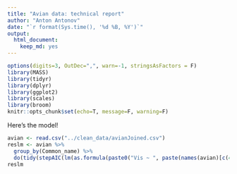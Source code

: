 ---
title: "Avian data: technical report"
author: "Anton Antonov"
date: "`r format(Sys.time(), '%d %B, %Y')`"
output: 
  html_document: 
    keep_md: yes
---

```{r setup, include=FALSE, message=FALSE}
options(digits=3, OutDec=",", warn=-1, stringsAsFactors = F)
library(MASS)
library(tidyr)
library(dplyr)
library(ggplot2)
library(scales)
library(broom)
knitr::opts_chunk$set(echo=T, message=F, warning=F)
```

Here's the model!

``` {r}
avian <- read.csv("../clean_data/avianJoined.csv")
reslm <- avian %>%
  group_by(Common_name) %>%
  do(tidy(stepAIC(lm(as.formula(paste0("Vis ~ ", paste(names(avian)[c(4:17)], collapse = " + "))), data=.), trace = F)))
reslm
```
